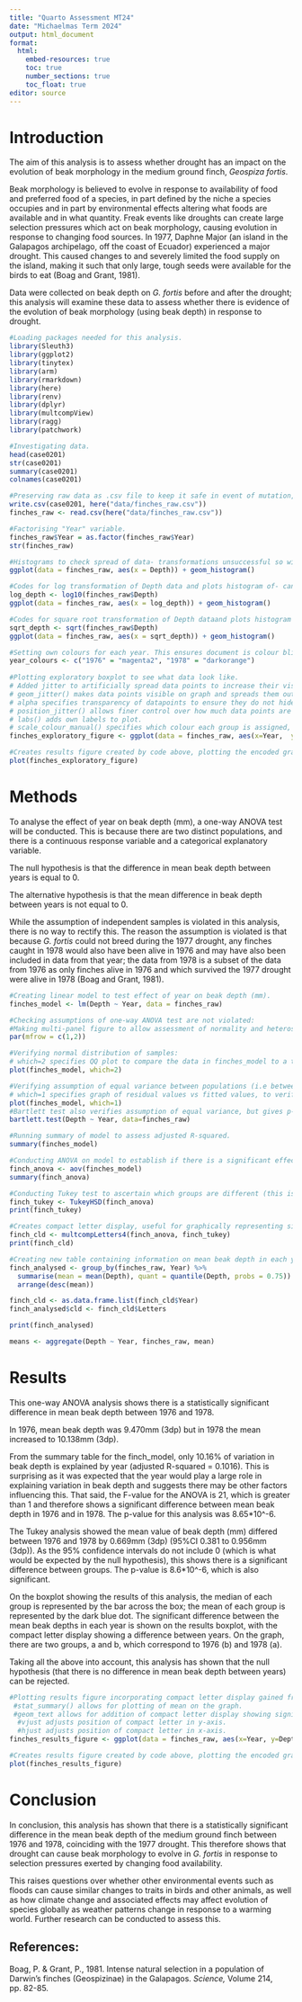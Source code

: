 ```yaml
---
title: "Quarto Assessment MT24"
date: "Michaelmas Term 2024"
output: html_document
format: 
  html: 
    embed-resources: true
    toc: true
    number_sections: true
    toc_float: true
editor: source
---
```


# Introduction

The aim of this analysis is to assess whether drought has an impact on the evolution of beak morphology in the medium ground finch, *Geospiza fortis*.

Beak morphology is believed to evolve in response to availability of food and preferred food of a species, in part defined by the niche a species occupies and in part by environmental effects altering what foods are available and in what quantity.
Freak events like droughts can create large selection pressures which act on beak morphology, causing evolution in response to changing food sources.
In 1977, Daphne Major (an island in the Galapagos archipelago, off the coast of Ecuador) experienced a major drought.
This caused changes to and severely limited the food supply on the island, making it such that only large, tough seeds were available for the birds to eat (Boag and Grant, 1981).

Data were collected on beak depth on *G. fortis* before and after the drought; this analysis will examine these data to assess whether there is evidence of the evolution of beak morphology (using beak depth) in response to drought.

```r
#Loading packages needed for this analysis.
library(Sleuth3) 
library(ggplot2) 
library(tinytex) 
library(arm) 
library(rmarkdown)
library(here)
library(renv)
library(dplyr)
library(multcompView)
library(ragg)
library(patchwork)
```

```r
#Investigating data.
head(case0201)
str(case0201)
summary(case0201)
colnames(case0201)

#Preserving raw data as .csv file to keep it safe in event of mutation, and making new data frame which can be modified as necessary.
write.csv(case0201, here("data/finches_raw.csv"))
finches_raw <- read.csv(here("data/finches_raw.csv"))

#Factorising "Year" variable.
finches_raw$Year = as.factor(finches_raw$Year)
str(finches_raw)

#Histograms to check spread of data- transformations unsuccessful so will use untransformed data.
ggplot(data = finches_raw, aes(x = Depth)) + geom_histogram()

#Codes for log transformation of Depth data and plots histogram of- can see this transformation made data more left-skewed.
log_depth <- log10(finches_raw$Depth)
ggplot(data = finches_raw, aes(x = log_depth)) + geom_histogram()

#Codes for square root transformation of Depth dataand plots histogram of- can see this transformation also made data more left-skewed.
sqrt_depth <- sqrt(finches_raw$Depth)
ggplot(data = finches_raw, aes(x = sqrt_depth)) + geom_histogram()
```

```r
#Setting own colours for each year. This ensures document is colour blind friendly, increasing document accessibility, and more reproducible (as this makes sure each year is always represented by the same colour when colour is specified).
year_colours <- c("1976" = "magenta2", "1978" = "darkorange")
         
#Plotting exploratory boxplot to see what data look like. 
# Added jitter to artificially spread data points to increase their visibility, with random      seed to ensure jitter is the same every time.
# geom_jitter() makes data points visible on graph and spreads them out. 
# alpha specifies transparency of datapoints to ensure they do not hide graph.
# position_jitter() allows finer control over how much data points are spread by. Seed makes     figure more reproducible by specifying how data points spread in the same way every time.
# labs() adds own labels to plot. 
# scale_colour_manual() specifies which colour each group is assigned, based on year_colours      coded above.
finches_exploratory_figure <- ggplot(data = finches_raw, aes(x=Year,  y=Depth, group = Year)) + geom_boxplot(aes(color = Year)) + geom_jitter(aes(color = Year), alpha = 0.25, position = position_jitter(width = 0.2, seed=0)) + labs (x= "Year", y = "Beak depth (mm)") + scale_colour_manual(values = year_colours) 

#Creates results figure created by code above, plotting the encoded graph.
plot(finches_exploratory_figure)
```

# Methods

To analyse the effect of year on beak depth (mm), a one-way ANOVA test will be conducted.
This is because there are two distinct populations, and there is a continuous response variable and a categorical explanatory variable.

The null hypothesis is that the difference in mean beak depth between years is equal to 0.

The alternative hypothesis is that the mean difference in beak depth between years is not equal to 0.

While the assumption of independent samples is violated in this analysis, there is no way to rectify this.
The reason the assumption is violated is that because *G. fortis* could not breed during the 1977 drought, any finches caught in 1978 would also have been alive in 1976 and may have also been included in data from that year; the data from 1978 is a subset of the data from 1976 as only finches alive in 1976 and which survived the 1977 drought were alive in 1978 (Boag and Grant, 1981).

```r

#Creating linear model to test effect of year on beak depth (mm).
finches_model <- lm(Depth ~ Year, data = finches_raw)

#Checking assumptions of one-way ANOVA test are not violated:
#Making multi-panel figure to allow assessment of normality and heteroscedascity of model using par function.
par(mfrow = c(1,2))

#Verifying normal distribution of samples:
# which=2 specifies QQ plot to compare the data in finches_model to a theoretical normal         dataset, to verify data is normally distributed. As points mostly lie on straight line, can assume this sample is normally distributed.
plot(finches_model, which=2)

#Verifying assumption of equal variance between populations (i.e between 1976 and 1978), ensuring homoscedasicity.
# which=1 specifies graph of residual values vs fitted values, to verify population variances are equal between samples.
plot(finches_model, which=1)
#Bartlett test also verifies assumption of equal variance, but gives p-value. In this case, p=0.2144 and 0.2144 > 0.05 therefore equal variance between populations and assumption is not violated.
bartlett.test(Depth ~ Year, data=finches_raw)

#Running summary of model to assess adjusted R-squared.
summary(finches_model)

#Conducting ANOVA on model to establish if there is a significant effect of year on beak depth. Produces anova table.
finch_anova <- aov(finches_model)
summary(finch_anova)

#Conducting Tukey test to ascertain which groups are different (this is already known but necessary for subsequent code). Produces Tukey post-hoc multiple comparisons table.
finch_tukey <- TukeyHSD(finch_anova)
print(finch_tukey)

#Creates compact letter display, useful for graphically representing significant differences between groups.
finch_cld <- multcompLetters4(finch_anova, finch_tukey)
print(finch_cld)

#Creating new table containing information on mean beak depth in each year, the 3rd quantile of each group and what compact letter each group belongs to.
finch_analysed <- group_by(finches_raw, Year) %>% 
  summarise(mean = mean(Depth), quant = quantile(Depth, probs = 0.75)) %>% 
  arrange(desc(mean))

finch_cld <- as.data.frame.list(finch_cld$Year)
finch_analysed$cld <- finch_cld$Letters

print(finch_analysed)

means <- aggregate(Depth ~ Year, finches_raw, mean)
```

# Results

This one-way ANOVA analysis shows there is a statistically significant difference in mean beak depth between 1976 and 1978.

In 1976, mean beak depth was 9.470mm (3dp) but in 1978 the mean increased to 10.138mm (3dp).

From the summary table for the finch_model, only 10.16% of variation in beak depth is explained by year (adjusted R-squared = 0.1016).
This is surprising as it was expected that the year would play a large role in explaining variation in beak depth and suggests there may be other factors influencing this.
That said, the F-value for the ANOVA is 21, which is greater than 1 and therefore shows a significant difference between mean beak depth in 1976 and in 1978.
The p-value for this analysis was 8.65\*10\^-6.

The Tukey analysis showed the mean value of beak depth (mm) differed between 1976 and 1978 by 0.669mm (3dp) (95%CI 0.381 to 0.956mm (3dp)).
As the 95% confidence intervals do not include 0 (which is what would be expected by the null hypothesis), this shows there is a significant difference between groups.
The p-value is 8.6\*10\^-6, which is also significant.

On the boxplot showing the results of this analysis, the median of each group is represented by the bar across the box; the mean of each group is represented by the dark blue dot.
The significant difference between the mean beak depths in each year is shown on the results boxplot, with the compact letter display showing a difference between years.
On the graph, there are two groups, a and b, which correspond to 1976 (b) and 1978 (a).

Taking all the above into account, this analysis has shown that the null hypothesis (that there is no difference in mean beak depth between years) can be rejected.

```r

#Plotting results figure incorporating compact letter display gained from analysis. Code is similar to that for exploratory figure but have added code to show mean of each group and compact letter display for each group on graph. Raw data is not shown on this figure as this is an explanatory figure showing the result of the one-way ANOVA conducted.
 #stat_summary() allows for plotting of mean on the graph.
 #geom_text allows for addition of compact letter display showing significant difference between 2 groups. 
  #vjust adjusts position of compact letter in y-axis.
  #hjust adjusts position of compact letter in x-axis.
finches_results_figure <- ggplot(data = finches_raw, aes(x=Year, y=Depth, group = Year)) + geom_boxplot(aes(color = Year)) + geom_jitter(aes(color = Year), alpha = 0.25, position = position_jitter(width = 0.2, seed=0)) + labs (x= "Year", y = "Beak depth (mm)") + scale_colour_manual(values = year_colours) + stat_summary(fun=mean, colour = "darkblue", geom = "pointrange", shape = 16, size = 0.3, show.legend = FALSE) + geom_text(data = finch_analysed, aes(x=Year, y=quant,label = cld), size = 5, vjust = -1, hjust = -6)

#Creates results figure created by code above, plotting the encoded graph.
plot(finches_results_figure)
```

# Conclusion

In conclusion, this analysis has shown that there is a statistically significant difference in the mean beak depth of the medium ground finch between 1976 and 1978, coinciding with the 1977 drought.
This therefore shows that drought can cause beak morphology to evolve in *G. fortis* in response to selection pressures exerted by changing food availability.

This raises questions over whether other environmental events such as floods can cause similar changes to traits in birds and other animals, as well as how climate change and associated effects may affect evolution of species globally as weather patterns change in response to a warming world.
Further research can be conducted to assess this.

## References:

Boag, P. & Grant, P., 1981.
Intense natural selection in a population of Darwin's finches (Geospizinae) in the Galapagos.
*Science,* Volume 214, pp. 82-85.
